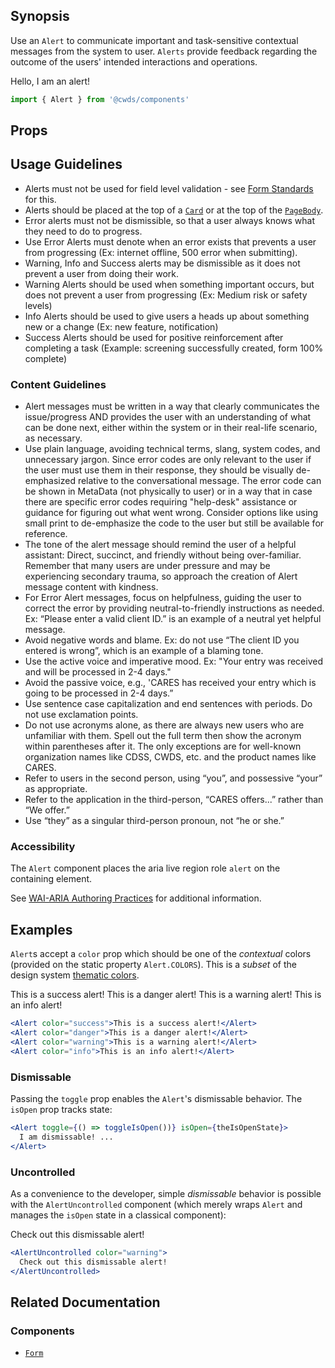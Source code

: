 
## Synopsis

Use an `Alert` to communicate important and task-sensitive contextual messages from the system to user. `Alerts` provide feedback regarding the outcome of the users' intended interactions and operations.

<DemoCard>
  <Alert>Hello, I am an alert!</Alert>
</DemoCard>

```jsx
import { Alert } from '@cwds/components'
```

## Props

<PropTable docgen={Docgen.Alert} />

## Usage Guidelines

- Alerts must not be used for field level validation - see [Form Standards]() for this.
- Alerts should be placed at the top of a [`Card`]() or at the top of the [`PageBody`]().
- Error alerts must not be dismissible, so that a user always knows what they need to do to progress.
- Use Error Alerts must denote when an error exists that prevents a user from progressing (Ex: internet offline, 500 error when submitting).
- Warning, Info and Success alerts may be dismissible as it does not prevent a user from doing their work.
- Warning Alerts should be used when something important occurs, but does not prevent a user from progressing (Ex: Medium risk or safety levels)
- Info Alerts should be used to give users a heads up about something new or a change (Ex: new feature, notification)
- Success Alerts should be used for positive reinforcement after completing a task (Example: screening successfully created, form 100% complete)

### Content Guidelines

- Alert messages must be written in a way that clearly communicates the issue/progress AND provides the user with an understanding of what can be done next, either within the system or in their real-life scenario, as necessary.
- Use plain language, avoiding technical terms, slang, system codes, and unnecessary jargon. Since error codes are only relevant to the user if the user must use them in their response, they should be visually de-emphasized relative to the conversational message. The error code can be shown in MetaData (not physically to user) or in a way that in case there are specific error codes requiring "help-desk" assistance or guidance for figuring out what went wrong. Consider options like using small print to de-emphasize the code to the user but still be available for reference.
- The tone of the alert message should remind the user of a helpful assistant: Direct, succinct, and friendly without being over-familiar. Remember that many users are under pressure and may be experiencing secondary trauma, so approach the creation of Alert message content with kindness.
- For Error Alert messages, focus on helpfulness, guiding the user to correct the error by providing neutral-to-friendly instructions as needed.
  Ex: “Please enter a valid client ID.” is an example of a neutral yet helpful message.
- Avoid negative words and blame.
  Ex: do not use “The client ID you entered is wrong”, which is an example of a blaming tone.
- Use the active voice and imperative mood. Ex: "Your entry was received and will be processed in 2-4 days."
- Avoid the passive voice, e.g., 'CARES has received your entry which is going to be processed in 2-4 days.”
- Use sentence case capitalization and end sentences with periods. Do not use exclamation points.
- Do not use acronyms alone, as there are always new users who are unfamiliar with them. Spell out the full term then show the acronym within parentheses after it. The only exceptions are for well-known organization names like CDSS, CWDS, etc. and the product names like CARES.
- Refer to users in the second person, using “you”, and possessive “your” as appropriate.
- Refer to the application in the third-person, “CARES offers...” rather than “We offer.”
- Use “they” as a singular third-person pronoun, not “he or she.”

<!--
### Language & Tone

@todo
-->

### Accessibility

The `Alert` component places the aria live region role `alert` on the containing element.

See [WAI-ARIA Authoring Practices](https://www.w3.org/TR/wai-aria-practices/#alert) for additional information.

## Examples

`Alert`s accept a `color` prop which should be one of the _contextual_ colors (provided on the static property `Alert.COLORS`). This is a _subset_ of the design system [thematic colors](/core-style#theme-colors).

<Alert color="success">This is a success alert!</Alert>
<Alert color="danger">This is a danger alert!</Alert>
<Alert color="warning">This is a warning alert!</Alert>
<Alert color="info">This is an info alert!</Alert>

```jsx
<Alert color="success">This is a success alert!</Alert>
<Alert color="danger">This is a danger alert!</Alert>
<Alert color="warning">This is a warning alert!</Alert>
<Alert color="info">This is an info alert!</Alert>
```

### Dismissable

Passing the `toggle` prop enables the `Alert`'s dismissable behavior. The `isOpen` prop tracks state:

<DismissableAlertExample />

```jsx
<Alert toggle={() => toggleIsOpen())} isOpen={theIsOpenState}>
  I am dismissable! ...
</Alert>
```

### Uncontrolled

As a convenience to the developer, simple _dismissable_ behavior is possible with the `AlertUncontrolled` component (which merely wraps `Alert` and manages the `isOpen` state in a classical component):

<AlertUncontrolled color="warning">
  Check out this dismissable alert!
</AlertUncontrolled>

```jsx
<AlertUncontrolled color="warning">
  Check out this dismissable alert!
</AlertUncontrolled>
```

## Related Documentation

<!--
### Patterns

@todo
-->

### Components

- [`Form`]()
